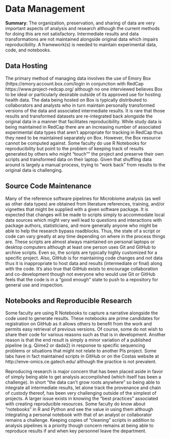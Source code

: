 # Data Management

**Summary**: The organization, preservation, and sharing of data are very important aspects of analysis and research although the current methods for doing this are not satisfactory. Intermediate results and data transformations are not maintained alongside original data which impairs reproducibility. A framework(s) is needed to maintain experimental data, code, and notebooks.


## Data Hosting

The primary method of managing data involves the use of Emory Box (https://emory.account.box.com/login in conjunction with RedCap https://www.project-redcap.org/ although no one interviewed believes Box to be ideal or particularly desirable outside of its approved use for hosting health data. The data being hosted on Box is typically distributed to collaborators and analysts who in turn maintain personally transformed versions of the data and associated intermediate results. It is rare that those results and transformed datasets are re-integrated back alongside the original data in a manner that facilitates reproducibility. While study data is being maintained in RedCap there are an increasing number of associated experimental data types that aren't appropriate for tracking in RedCap thus they need to be maintained separately on Box. However, the Box resource cannot be computed against. Some faculty do use R Notebooks for reproducibility but point to the problem of keeping track of results generated by others who might "touch"" the project and preserve their own scripts and transformed data on their laptop. Given that shuffling data around is largely a manual process, trying to “work back” from results to the original data is challenging.

## Source Code Maintenance

Many of the reference software pipelines for Microbiome analysis (as well as other data types) are obtained from literature references, training, and/or vignettes that might be supplied with a given software package. It is expected that changes will be made to scripts simply to accommodate local data sources which might very well lead to questions and interactions with package authors, statisticians, and more generally anyone who might be able to help the research bypass roadblocks. Thus, the state of a script or code can vary greatly at any time depending on where in the process things are. These scripts are almost always maintained on personal laptops or desktop computers although at least one person uses Git and GitHub to archive scripts. Even so, the scripts are typically highly customized for a specific project. Also, GitHub is for maintaining code changes and *not* data thus it is inappropriate to host data and results (intermediate or final) along with the code. It's also true that GitHub exists to encourage collaboration and co-development though not everyone who would use Git or GitHub feels that the code is in a "good enough" state to push to a repository for general use and inspection.  

## Notebooks and Reproducible Research 

Some faculty are using R Notebooks to capture a narrative alongside the code used to generate results. These notebooks are prime candidates for registration on GitHub as it allows others to benefit from the work and permits easy retrieval of previous versions. Of course, some do not wish to share their code for various reasons such as that is in development. Another reason is that the end result is simply a minor variation of a published pipeline (e.g. Qiime2 or dada2) in response to specific sequencing problems or situations that might not relate to another PIs project. Some labs have in fact maintained scripts in GitHub or on the Costas website at http://enve-omics.ce.gatech.edu/ although the practice is not prevalent. 

Reproducing research is major concern that has been placed aside in favor of simply being able to get analysis accomplished (which itself has been a challenge). In short “the data can’t grow roots anywhere” so being able to integrate all intermediate results, let alone track the provenance and chain of custody thereof, has been very challenging outside of the simplest of projects. A larger issue exists in knowing the "best practices" associated with creating reproducible resources. Some faculty do know about "notebooks" in R and Python and see the value in using them although integrating a personal notebook with that of an analyst or collaborator remains a challenge. Keeping copies of "cleaning" scripts in addition to analysis pipelines is a priority though concern remains at being able to reproduce results if and when key personnel leave the department. 




